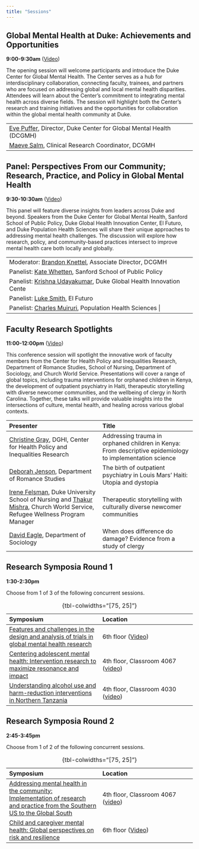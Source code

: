 ```yaml
---
title: "Sessions"
---
```


## Global Mental Health at Duke: Achievements and Opportunities

**9:00-9:30am** ([Video](https://duke.zoom.us/rec/share/L8mcwDank8aNTEKfFiqjyJDYTYoPoBK3vRTsNNh0bvCvH97skktES9ubue2AExbk.fgkxWll6bDYYbjFG))

The opening session will welcome participants and introduce the Duke Center for Global Mental Health. The Center serves as a hub for interdisciplinary collaboration, connecting faculty, trainees, and partners who are focused on addressing global and local mental health disparities. Attendees will learn about the Center’s commitment to integrating mental health across diverse fields. The session will highlight both the Center’s research and training initiatives and the opportunities for collaboration within the global mental health community at Duke.

|                                                                                                                      |
|------------------------------------------------------------------------|
| [Eve Puffer](https://sites.globalhealth.duke.edu/evepuffer/), Director, Duke Center for Global Mental Health (DCGMH) |
| [Maeve Salm](https://globalhealth.duke.edu/people/salm-maeve), Clinical Research Coordinator, DCGMH                  |

## Panel: Perspectives From our Community; Research, Practice, and Policy in Global Mental Health

**9:30-10:30am** ([Video](https://duke.zoom.us/rec/share/L8mcwDank8aNTEKfFiqjyJDYTYoPoBK3vRTsNNh0bvCvH97skktES9ubue2AExbk.fgkxWll6bDYYbjFG))

This panel will feature diverse insights from leaders across Duke and beyond. Speakers from the Duke Center for Global Mental Health, Sanford School of Public Policy, Duke Global Health Innovation Center, El Futuro, and Duke Population Health Sciences will share their unique approaches to addressing mental health challenges. The discussion will explore how research, policy, and community-based practices intersect to improve mental health care both locally and globally.

|                                                                                                                      |
|------------------------------------------------------------------------|
| Moderator: [Brandon Knettel](https://globalhealth.duke.edu/people/knettel-brandon), Associate Director, DCGMH        |
| Panelist: [Kate Whetten](https://globalhealth.duke.edu/people/whetten-kathryn), Sanford School of Public Policy      |
| Panelist: [Krishna Udayakumar](https://dukeghic.org/people/krishna-udayakumar/), Duke Global Health Innovation Cente |
| Panelist: [Luke Smith](https://elfuturo-nc.org/people/david-lucas-luke-smith/), El Futuro                            |
| Panelist: [Charles Muiruri](https://globalhealth.duke.edu/people/muiruri-charles), Population Health Sciences \|     |

## Faculty Research Spotlights

**11:00-12:00pm** ([Video](https://duke.zoom.us/rec/share/L8mcwDank8aNTEKfFiqjyJDYTYoPoBK3vRTsNNh0bvCvH97skktES9ubue2AExbk.fgkxWll6bDYYbjFG))

This conference session will spotlight the innovative work of faculty members from the Center for Health Policy and Inequalities Research, Department of Romance Studies, School of Nursing, Department of Sociology, and Church World Service. Presentations will cover a range of global topics, including trauma interventions for orphaned children in Kenya, the development of outpatient psychiatry in Haiti, therapeutic storytelling with diverse newcomer communities, and the wellbeing of clergy in North Carolina. Together, these talks will provide valuable insights into the intersections of culture, mental health, and healing across various global contexts.

| Presenter                                                                                                                                                                                                  | Title                                                                                                    |
|:-----------------------------------|:-----------------------------------|
| [Christine Gray](https://globalhealth.duke.edu/people/gray-christine), DGHI, Center for Health Policy and Inequalities Research                                                                            | Addressing trauma in orphaned children in Kenya: From descriptive epidemiology to implementation science |
| [Deborah Jenson](https://sites.fhi.duke.edu/healthhumanitieslab/team/deborah-jenson/), Department of Romance Studies                                                                                       | The birth of outpatient psychiatry in Louis Mars’ Haiti: Utopia and dystopia                             |
| [Irene Felsman](https://globalhealth.duke.edu/people/felsman-irene), Duke University School of Nursing and [Thakur Mishra](https://cwsglobal.org/), Church World Service, Refugee Wellness Program Manager | Therapeutic storytelling with culturally diverse newcomer communities                                    |
| [David Eagle](https://globalhealth.duke.edu/people/eagle-david), Department of Sociology                                                                                                                   | When does difference do damage? Evidence from a study of clergy                                          |

## Research Symposia Round 1

**1:30-2:30pm**

Choose from 1 of 3 of the following concurrent sessions.

| Symposium                                                                                                                                                                                                     | Location                  |
|:-----------------------------------|:-----------------------------------|
| [Features and challenges in the design and analysis of trials in global mental health research](symposia1.html#features-and-challenges-in-the-design-and-analysis-of-trials-in-global-mental-health-research) | 6th floor ([Video](https://duke.zoom.us/rec/share/L8mcwDank8aNTEKfFiqjyJDYTYoPoBK3vRTsNNh0bvCvH97skktES9ubue2AExbk.fgkxWll6bDYYbjFG))                 |
| [Centering adolescent mental health: Intervention research to maximize resonance and impact](symposia1.html#centering-adolescent-mental-health-intervention-research-to-maximize-resonance-and-impact)        | 4th floor, Classroom 4067 ([video](https://duke.zoom.us/rec/share/4Ec4KcHPjLtUTle2nui8XI2Bn3bi1SgnuScNeP9SAD0klX9uqlRhCgm_Ru2DR3O7.runC2QE676B3_FxX)) |
| [Understanding alcohol use and harm-reduction interventions in Northern Tanzania](symposia1.html#understanding-alcohol-use-and-harm-reduction-interventions-in-northern-tanzania)                             | 4th floor, Classroom 4030 ([video](https://duke.zoom.us/rec/share/UiKx7OGY5E5jd7t3C3P5txAjcE9LuBbL6vYp69QiW9jrBfx9Tei7VD8C7qPb6g8v.Q74gtAkITEj25jPL)) |

: {tbl-colwidths="[75, 25]"}

## Research Symposia Round 2

**2:45-3:45pm**

Choose from 1 of 2 of the following concurrent sessions.

| Symposium                                                                                                                                                                                                                                                                | Location                  |
|:-----------------------------------|:-----------------------------------|
| [Addressing mental health in the community: Implementation of research and practice from the Southern US to the Global South](symposia2.html#addressing-mental-health-in-the-community-implementation-of-research-and-practice-from-the-southern-us-to-the-global-south) | 4th floor, Classroom 4067 ([video](https://duke.zoom.us/rec/share/T2gA3o9-l6qlmUWQqQFx43Q5QkCtGyWmort4pXW_tv9UAR_txSFAPOv1CXj882nu.ARChIQQzGlszUONl)) |
| [Child and caregiver mental health: Global perspectives on risk and resilience](symposia2.html#child-and-caregiver-mental-health-global-perspectives-on-risk-and-resilience) | 6th floor ([Video](https://duke.zoom.us/rec/share/L8mcwDank8aNTEKfFiqjyJDYTYoPoBK3vRTsNNh0bvCvH97skktES9ubue2AExbk.fgkxWll6bDYYbjFG))                |

: {tbl-colwidths="[75, 25]"}
